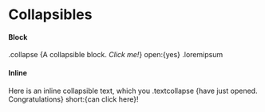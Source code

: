 # Collapsibles

#### Block

.collapse {A collapsible block. *Click me!*} open:{yes}
	.loremipsum

#### Inline

Here is an inline collapsible text, which you .textcollapse {have just opened. Congratulations} short:{can click here}!